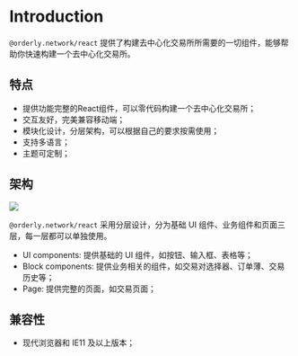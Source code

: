 

# Introduction

`@orderly.network/react` 提供了构建去中心化交易所所需要的一切组件，能够帮助你快速构建一个去中心化交易所。


## 特点

- 提供功能完整的React组件，可以零代码构建一个去中心化交易所；
- 交互友好，完美兼容移动端；
- 模块化设计，分层架构，可以根据自己的要求按需使用；
- 支持多语言；
- 主题可定制；


## 架构

![](/images/orderly_architecture.png)

`@orderly.network/react` 采用分层设计，分为基础 UI 组件、业务组件和页面三层，每一层都可以单独使用。
- UI components: 提供基础的 UI 组件，如按钮、输入框、表格等；
- Block components: 提供业务相关的组件，如交易对选择器、订单薄、交易历史等；
- Page: 提供完整的页面，如交易页面；







## 兼容性

- 现代浏览器和 IE11 及以上版本；